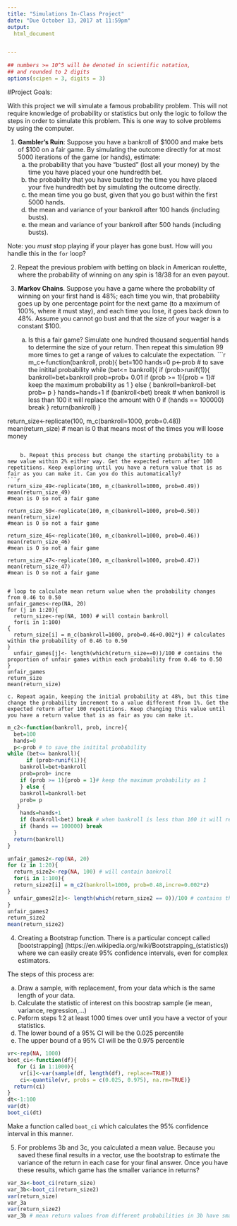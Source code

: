 ```yaml
---
title: "Simulations In-Class Project"
date: "Due October 13, 2017 at 11:59pm"
output:
  html_document


---
```


<style type="text/css">
.table {

    width: 80%;
    margin-left:10%; 
    margin-right:10%;
}
</style>
```r
## numbers >= 10^5 will be denoted in scientific notation,
## and rounded to 2 digits
options(scipen = 3, digits = 3)
```




#Project Goals:


With this project we will simulate a famous probability problem. This will not require knowledge of probability or statistics but only the logic to follow the steps in order to simulate this problem. This is one way to solve problems by using the computer. 

 1. **Gambler's Ruin**: Suppose you have a bankroll of $1000 and make bets of $100 on a fair game. By simulating the outcome directly for at most 5000 iterations of the game (or hands), estimate:
    a. the probability that you have "busted" (lost all your money) by the time you have placed your one hundredth bet. 
    b. the probability that you have busted by the time you have placed your five hundredth bet by simulating the outcome directly. 
    c. the mean time you go bust, given that you go bust within the first 5000 hands.
    d. the mean and variance of your bankroll after 100 hands (including busts).
    e. the mean and variance of your bankroll after 500 hands (including busts).
 
Note: you *must* stop playing if your player has gone bust. How will you handle this in the `for` loop?

2. Repeat the previous problem with betting on black in American roulette, where the probability of winning on any spin is 18/38 for an even payout.

3. **Markov Chains**. Suppose you have a game where the probability of winning on your first hand is 48%; each time you win, that probability goes up by one percentage point for the next game (to a maximum of 100%, where it must stay), and each time you lose, it goes back down to 48%. Assume you cannot go bust and that the size of your wager is a constant $100.
    a. Is this a fair game? Simulate one hundred thousand sequential hands to determine the size of your return. Then repeat this simulation 99 more times to get a range of values to calculate the expectation.
```r
m_c<-function(bankroll, prob){
  bet=100
  hands=0
  p<-prob # to save the initital probability
while (bet<= bankroll){
      if (prob>runif(1)){
    bankroll=bet+bankroll
    prob=prob+ 0.01 
    if (prob >= 1){prob = 1}# keep the maximum probability as 1
    } else {
    bankroll=bankroll-bet
    prob= p
   }
    hands=hands+1
    if (bankroll<bet) break # when bankroll is less than 100 it will replace the amount with 0
    if (hands == 100000) break
  } 
  return(bankroll)
}


return_size<-replicate(100, m_c(bankroll=1000, prob=0.48))
mean(return_size) # mean is 0 that means most of the times you will loose money 

```
  
    b. Repeat this process but change the starting probability to a new value within 2% either way. Get the expected return after 100 repetitions. Keep exploring until you have a return value that is as fair as you can make it. Can you do this automatically?
```r
return_size_49<-replicate(100, m_c(bankroll=1000, prob=0.49))
mean(return_size_49)
#mean is O so not a fair game

return_size_50<-replicate(100, m_c(bankroll=1000, prob=0.50))
mean(return_size)
#mean is O so not a fair game

return_size_46<-replicate(100, m_c(bankroll=1000, prob=0.46))
mean(return_size_46)
#mean is O so not a fair game

return_size_47<-replicate(100, m_c(bankroll=1000, prob=0.47))
mean(return_size_47)
#mean is O so not a fair game


# loop to calculate mean return value when the probability changes from 0.46 to 0.50
unfair_games<-rep(NA, 20)
for (j in 1:20){
  return_size<-rep(NA, 100) # will contain bankroll
  for(i in 1:100)
{
  return_size[i] = m_c(bankroll=1000, prob=0.46+0.002*j) # calculates within the probability of 0.46 to 0.50
}
  unfair_games[j]<- length(which(return_size==0))/100 # contains the proportion of unfair games within each probability from 0.46 to 0.50
}
unfair_games
return_size
mean(return_size)

```    
    c. Repeat again, keeping the initial probability at 48%, but this time change the probability increment to a value different from 1%. Get the expected return after 100 repetitions. Keep changing this value until you have a return value that is as fair as you can make it. 
```r
m_c2<-function(bankroll, prob, incre){
  bet=100
  hands=0
  p<-prob # to save the initital probability
while (bet<= bankroll){
      if (prob>runif(1)){
    bankroll=bet+bankroll
    prob=prob+ incre 
    if (prob >= 1){prob = 1}# keep the maximum probability as 1
    } else {
    bankroll=bankroll-bet
    prob= p
   }
    hands=hands+1
    if (bankroll<bet) break # when bankroll is less than 100 it will replace the amount with 0
    if (hands == 100000) break
  } 
  return(bankroll)
}

unfair_games2<-rep(NA, 20)
for (z in 1:20){
  return_size2<-rep(NA, 100) # will contain bankroll
  for(i in 1:100){
  return_size2[i] = m_c2(bankroll=1000, prob=0.48,incre=0.002*z) 
}
  unfair_games2[z]<- length(which(return_size2 == 0))/100 # contains the proportion of unfair games out of 100 games within each probability from 0.46 to 0.50
}
unfair_games2
return_size2
mean(return_size2)

```

4. Creating a Bootstrap function. There is a particular concept called [bootstrapping]
(https://en.wikipedia.org/wiki/Bootstrapping_(statistics)) where we can easily create 95% confidence intervals, even for complex estimators.

The steps of this process are:

  a. Draw a sample, with replacement, from your data which is the same length of your data.
  b. Calculate the statistic of interest on this boostrap sample (ie mean, variance, regression,...)
  c. Peform steps 1:2 at least 1000 times over until you have a vector of your statistics. 
  d. The lower bound of a 95% CI will be the 0.025 percentile
  e. The upper bound of a 95% CI will be the 0.975 percentile
```r
vr<-rep(NA, 1000)
boot_ci<-function(df){
   for (i in 1:1000){
    vr[i]<-var(sample(df, length(df), replace=TRUE))
    ci<-quantile(vr, probs = c(0.025, 0.975), na.rm=TRUE)}
  return(ci)
}
dt<-1:100
var(dt)
boot_ci(dt)

```

Make a function called `boot_ci` which calculates the 95% confidence interval in this manner. 

5. For problems 3b and 3c, you calculated a mean value. Because you saved these final results in a vector, use the bootstrap to estimate the variance of the return in each case for your final answer. Once you have these results, which game has the smaller variance in returns?
```r
var_3a<-boot_ci(return_size)
var_3b<-boot_ci(return_size2)
var(return_size)
var_3a
var(return_size2)
var_3b # mean return values from different probabilities in 3b have smaller variance than 3c.
```